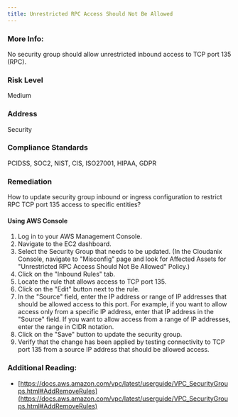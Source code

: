 ```yaml
---
title: Unrestricted RPC Access Should Not Be Allowed
---
```


### More Info:

No security group should allow unrestricted inbound access to TCP port 135 (RPC).

### Risk Level

Medium

### Address

Security

### Compliance Standards

PCIDSS, SOC2, NIST, CIS, ISO27001, HIPAA, GDPR

### Remediation

How to update security group inbound or ingress configuration to restrict RPC TCP port 135 access to specific entities?

#### Using AWS Console

1. Log in to your AWS Management Console.
2. Navigate to the EC2 dashboard.
3. Select the Security Group that needs to be updated.
    (In the Cloudanix Console, navigate to "Misconfig" page and look for Affected Assets for "Unrestricted RPC Access Should Not Be Allowed" Policy.)
4. Click on the "Inbound Rules" tab.
5. Locate the rule that allows access to TCP port 135.
6. Click on the "Edit" button next to the rule.
7. In the "Source" field, enter the IP address or range of IP addresses that should be allowed access to this port. For example, if you want to allow access only from a specific IP address, enter that IP address in the "Source" field. If you want to allow access from a range of IP addresses, enter the range in CIDR notation.
8. Click on the "Save" button to update the security group.
9. Verify that the change has been applied by testing connectivity to TCP port 135 from a source IP address that should be allowed access.

### Additional Reading:

- [https://docs.aws.amazon.com/vpc/latest/userguide/VPC_SecurityGroups.html#AddRemoveRules](https://docs.aws.amazon.com/vpc/latest/userguide/VPC_SecurityGroups.html#AddRemoveRules)
